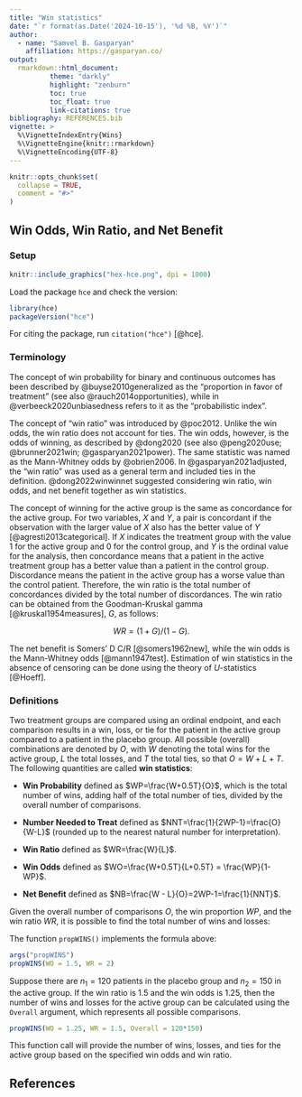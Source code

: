 ---
title: "Win statistics"
date: "`r format(as.Date('2024-10-15'), '%d %B, %Y')`"
author:
  - name: "Samvel B. Gasparyan"
    affiliation: https://gasparyan.co/
output:
  rmarkdown::html_document:
          theme: "darkly"
          highlight: "zenburn"
          toc: true
          toc_float: true
          link-citations: true 
bibliography: REFERENCES.bib
vignette: >
  %\VignetteIndexEntry{Wins}
  %\VignetteEngine{knitr::rmarkdown}
  %\VignetteEncoding{UTF-8}
---

```{r, include = FALSE}
knitr::opts_chunk$set(
  collapse = TRUE,
  comment = "#>"
)
```

## Win Odds, Win Ratio, and Net Benefit


### Setup

```{r echo=FALSE}
knitr::include_graphics("hex-hce.png", dpi = 1000)
```

Load the package `hce` and check the version:

```{r setup}
library(hce)
packageVersion("hce")
```

For citing the package, run `citation("hce")` [@hce].

### Terminology

The concept of win probability for binary and continuous outcomes has been described by @buyse2010generalized as the "proportion in favor of treatment" (see also @rauch2014opportunities), while in @verbeeck2020unbiasedness refers to it as the "probabilistic index".

The concept of "win ratio" was introduced by @poc2012. Unlike the win odds, the win ratio does not account for ties. The win odds, however, is the odds of winning, as described by @dong2020 (see also @peng2020use; @brunner2021win; @gasparyan2021power). The same statistic was named as the Mann-Whitney odds by @obrien2006. In @gasparyan2021adjusted, the "win ratio" was used as a general term and included ties in the definition. @dong2022winwinnet suggested considering win ratio, win odds, and net benefit together as win statistics.

The concept of winning for the active group is the same as concordance for the active group. For two variables, $X$ and $Y,$ a pair is concordant if the observation with the larger value of $X$ also has the better value of $Y$ [@agresti2013categorical]. If $X$ indicates the treatment group with the value 1 for the active group and 0 for the control group, and $Y$ is the ordinal value for the analysis, then concordance means that a patient in the active treatment group has a better value than a patient in the control group. Discordance means the patient in the active group has a worse value than the control patient. Therefore, the win ratio is the total number of concordances divided by the total number of discordances. The win ratio can be obtained from the Goodman-Kruskal gamma [@kruskal1954measures], $G$, as follows: 

$$WR=(1+G)/(1-G).$$

The net benefit is  Somers' D C/R [@somers1962new], while the win odds is the Mann-Whitney odds [@mann1947test]. Estimation of win statistics in the absence of censoring can be done using the theory of *U*-statistics [@Hoeff].

### Definitions

Two treatment groups are compared using an ordinal endpoint, and each comparison results in a win, loss, or tie for the patient in the active group compared to a patient in the placebo group. All possible (overall) combinations are denoted by $O$, with $W$ denoting the total wins for the active group, $L$ the total losses, and $T$ the total ties, so that $O=W+L+T.$ The following quantities are called **win statistics**:

- **Win Probability** defined as $WP=\frac{W+0.5T}{O}$, which is the total number of wins, adding half of the total number of ties, divided by the overall number of comparisons.

- **Number Needed to Treat** defined as $NNT=\frac{1}{2WP-1}=\frac{O}{W-L}$ (rounded up to the nearest natural number for interpretation).

- **Win Ratio** defined as $WR=\frac{W}{L}$.

- **Win Odds** defined as $WO=\frac{W+0.5T}{L+0.5T} = \frac{WP}{1-WP}$.

- **Net Benefit** defined as $NB=\frac{W - L}{O}=2WP-1=\frac{1}{NNT}$.

Given the overall number of comparisons $O,$ the win proportion $WP$, and the win ratio $WR$, it is possible to find the total number of wins and losses: 
\begin{align*}
&L = O*\frac{2WP-1}{WR-1},\nonumber\\
&W = WR*L = WR*O*\frac{2WP-1}{WR-1},\nonumber\\
&T=O-W-L = O*\left[1 - (WR+1)\frac{2WP-1}{WR-1}\right].
\end{align*}


The function `propWINS()` implements the formula above:

```{r}
args("propWINS")
propWINS(WO = 1.5, WR = 2)
```

Suppose there are $n_1=120$ patients in the placebo group and $n_2=150$ in the active group. If the win ratio is 1.5 and the win odds is 1.25, then the number of wins and losses for the active group can be calculated using the `Overall` argument, which represents all possible comparisons.

```{r}
propWINS(WO = 1.25, WR = 1.5, Overall = 120*150)
```


This function call will provide the number of wins, losses, and ties for the active group based on the specified win odds and win ratio.

## References

